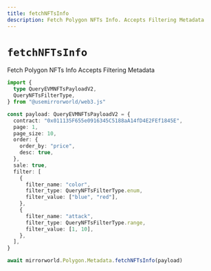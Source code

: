 ```yaml
---
title: fetchNFTsInfo
description: Fetch Polygon NFTs Info. Accepts Filtering Metadata
---
```


# `fetchNFTsInfo`

Fetch Polygon NFTs Info Accepts Filtering Metadata

```ts
import {
  type QueryEVMNFTsPayloadV2,
  QueryNFTsFilterType,
} from "@usemirrorworld/web3.js"

const payload: QueryEVMNFTsPayloadV2 = {
  contract: "0x011135F655e0916345C5188aA14fD4E2FEf1845E",
  page: 1,
  page_size: 10,
  order: {
    order_by: "price",
    desc: true,
  },
  sale: true,
  filter: [
    {
      filter_name: "color",
      filter_type: QueryNFTsFilterType.enum,
      filter_value: ["blue", "red"],
    },
    {
      filter_name: "attack",
      filter_type: QueryNFTsFilterType.range,
      filter_value: [1, 10],
    },
  ],
}

await mirrorworld.Polygon.Metadata.fetchNFTsInfo(payload)
```
